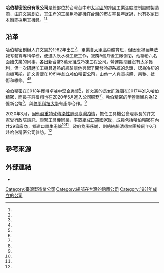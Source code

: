 {{Infobox Company 
| company_name     = 哈伯精密股份有限公司
| company_name_en  = 
| company_logo     = 
| company_type     = 製造業
| foundation       = 1981年
| location         = {{ROC}}[[台中市|台中市]][[太平區_(台灣)|太平區]]
| key_people       = 許文憲（董事長）
| industry         = 製造業
| products         = 溫度控制設備
| area_served      = 台灣、日本、中國大陸、歐洲
| revenue          = 
| operating_income = 
| net_income       = 
| num_employees    = 220人
| parent           = 
| divisions        = 
| subsid           = 
| homepage         = {{URL|http://www.habor.com/}}
| footnotes        = 
}}
'''哈伯精密股份有限公司'''是總部位於台灣台中市[[太平區_(台灣)|太平區]]的跨國工業溫度控制設備製造商，由[[許文憲|許文憲]]創立，其生產的工業用冷卻機在台灣的市占率長年居冠，也有多家日本廠商採用其機具。<ref name="中央社2"/><ref name="中時0626"/>

== 沿革 ==
哈伯精密創辦人許文憲於1962年出生<ref name="中時1027"/>，畢業自[[臺中市立大甲高級中等學校|大甲高中]]體育班，但因車禍而無法報考體育專科學校，便進入飲水機工廠工作，服務9個月後工廠倒閉，他聯絡六名面臨失業的同事，各出新台幣3萬元組成冷凍工程公司。營運期間雖沒有太多獲利，但一次研磨加工機具過熱的經驗讓他興起了開發冷卻系統的念頭，認為冷卻的商機可期。許文憲便在1981年創立哈伯精密公司，由他一人負責採購、業務、技術和維修。<ref name="官網"/><ref name="聯合0302" />

哈伯精密在2013年獲得卓越中堅企業獎<ref name="獲獎"/>，許文憲的長女許雅涵在2017年進入哈伯精密，而長子許富翔也在2020年5月進入公司服務<ref name="經濟"/>。哈伯精密的年營業額約為12億新台幣<ref name="中時1027"/>，與[[修平科技大學|修平科技大學]]有產學合作。<ref name="聯合0429" />

2020年3月，因應[[嚴重特殊傳染性肺炎臺灣疫情|嚴重特殊傳染性肺炎臺灣疫情]]，擔任工具機公會理事長的許文憲受行政院請託，聯繫工具機同業，率眾組成[[口罩國家隊|口罩國家隊]]，成員包括哈伯精密在內共29家廠商，擴建口罩生產線<ref name="中央社1"/><ref name="遠見"/>。政府為表感謝，副總統賴清德率團於同年6月赴哈伯精密公司參訪。<ref name="工商"/>

== 參考來源 ==
{{Reflist|2|refs =
<ref name="官網">{{cite web |url=http://www.habor.com/ |language=zh-tw |title=哈伯精密工業有限公司 |publisher=哈伯精密工業有限公司 |date= |accessdate=2020-10-25 |archive-date=2020-12-18 |archive-url=https://web.archive.org/web/20201218154512/https://www.habor.com/ |dead-url=no }}</ref>

<ref name="獲獎">{{cite web |url=https://www.mittelstand.org.tw/information.php?p_id=120 |language=zh-tw |title=第2屆卓越中堅企業獲獎名單 |publisher=推動中堅企業躍升計畫 |date= |accessdate=2020-10-25 |archive-date=2020-10-29 |archive-url=https://web.archive.org/web/20201029021804/https://www.mittelstand.org.tw/information.php?p_id=120 |dead-url=no }}</ref>

<ref name="中央社1">{{cite news |title=口罩抗疫工具機國家隊助增產 歸功3位靈魂人物 |url=https://www.cna.com.tw/news/firstnews/202002240319.aspx |language=zh-tw |author=鍾榮峰、張良知 |publisher=中央通訊社 |date=2020-02-24 |accessdate=2020-10-25 |archive-date=2020-10-31 |archive-url=https://web.archive.org/web/20201031225743/https://www.cna.com.tw/news/firstnews/202002240319.aspx |dead-url=no }}</ref>

<ref name="中央社2">{{cite news |title=口罩國家隊臥虎藏龍 工具機廠多家隱形冠軍 |url=https://www.cna.com.tw/news/afe/202003170151.aspx |language=zh-tw |author=鍾榮峰 |publisher=中央通訊社 |date=2020-03-17 |accessdate=2020-10-25 |archive-date=2020-06-09 |archive-url=https://web.archive.org/web/20200609133253/https://www.cna.com.tw/news/afe/202003170151.aspx |dead-url=no }}</ref>

<ref name="遠見">{{cite news |title=台灣口罩奇蹟：這80家公司「齊力一心」拚出日產1000萬片 |url=https://www.gvm.com.tw/article/71736 |language=zh-tw |author=邱莉燕、張智傑 |publisher=遠見 |date=2020-03-25 |accessdate=2020-10-25 |archive-date=2020-10-28 |archive-url=https://web.archive.org/web/20201028222429/https://www.gvm.com.tw/article/71736 |dead-url=no }}</ref>

<ref name="工商">{{cite news |title=台灣防疫卓著 賴清德走訪哈伯肯定工具機團隊表現 |url=https://ctee.com.tw/industrynews/activity/280364.html |language=zh-tw |author=莊富安 |publisher=工商時報 |date=2020-06-04 |accessdate=2020-10-25 |archive-date=2020-10-28 |archive-url=https://web.archive.org/web/20201028212120/https://ctee.com.tw/industrynews/activity/280364.html |dead-url=no }}</ref>

<ref name="經濟">{{cite news |title=大老闆看機械業二代協進會 擴大人脈、眼界 接班風格成熟 |url=https://money.udn.com/money/story/5648/4533815 |language=zh-tw |author=宋健生 |publisher=經濟日報 |date=2020-05-02 |accessdate=2020-10-25 |archive-date=2020-10-28 |archive-url=https://web.archive.org/web/20201028211119/https://money.udn.com/money/story/5648/4533815 |dead-url=no }}</ref>

<ref name="聯合0302">{{cite news |title=第一桶金／許文憲鑽研技術 把危機變轉機 |url=https://udn.com/news/story/7325/4384196 |language=zh-tw |author=黃寅 |publisher=聯合新聞網 |date=2020-03-02 |accessdate=2020-10-25 |archive-date=2020-03-03 |archive-url=https://web.archive.org/web/20200303152657/https://udn.com/news/story/7325/4384196 |dead-url=no }}</ref>

<ref name="聯合0429">{{cite news |title=學校在工業區裡 陳建勝：是修平科大第二校區 |url=https://udn.com/news/story/7325/4526539 |language=zh-tw |author=黃寅 |publisher=聯合新聞網 |date=2020-04-29 |accessdate=2020-10-25 |archive-date=2020-10-28 |archive-url=https://web.archive.org/web/20201028205249/https://udn.com/news/story/7325/4526539 |dead-url=no }}</ref>

<ref name="中時0626">{{cite news|title=哈伯精密 全球大廠按讚 |url=https://www.chinatimes.com/newspapers/20150626000215-260210?chdtv |language=zh-tw |author=莊富安 |publisher=中時電子報 |date=2015-06-26 |accessdate=2020-10-25 }}</ref>

<ref name="中時1027">{{cite news |title=工具機公會新任理事長許文憲善用圓融手腕 化人脈為金脈 |url=https://www.chinatimes.com/newspapers/20191027000266-260202?chdtv |language=zh-tw |author=沈美幸 |publisher=中時電子報 |date=2019-10-27 |accessdate=2020-10-25 |archive-date=2020-10-28 |archive-url=https://web.archive.org/web/20201028213441/https://www.chinatimes.com/newspapers/20191027000266-260202?chdtv |dead-url=no }}</ref>

}}

==外部連結==
*{{Official website|http://www.habor.com/|哈伯精密工業有限公司}}

[[Category:臺灣製造業公司|Category:臺灣製造業公司]]
[[Category:總部在台灣的跨國公司|Category:總部在台灣的跨國公司]]
[[Category:1981年成立的公司|Category:1981年成立的公司]]